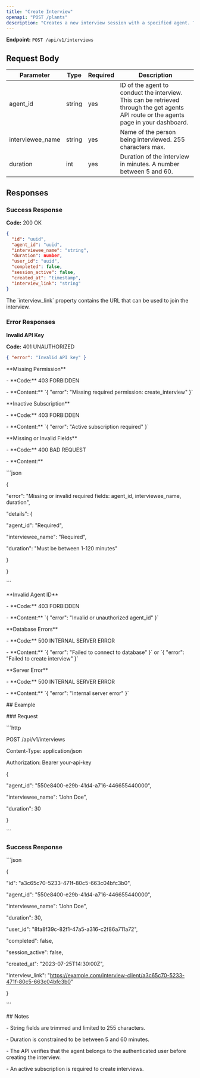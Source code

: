 ```yaml
---
title: "Create Interview"
openapi: "POST /plants"
description: "Creates a new interview session with a specified agent. This endpoint requires an active subscription and a valid API key with the `create_interview` permission."
---
```


**Endpoint:** `POST /api/v1/interviews`

## Request Body

| Parameter         | Type   | Required | Description                                                                                                                            |
| ----------------- | ------ | -------- | -------------------------------------------------------------------------------------------------------------------------------------- |
| agent\_id         | string | yes      | ID of the agent to conduct the interview. This can be retrieved through the get agents API route or the agents page in your dashboard. |
| interviewee\_name | string | yes      | Name of the person being interviewed. 255 characters max.                                                                              |
| duration          | int    | yes      | Duration of the interview in minutes. A number between 5 and 60.                                                                       |

## Responses

### Success Response

**Code:** 200 OK

```json
{
  "id": "uuid",
  "agent_id": "uuid",
  "interviewee_name": "string",
  "duration": number,
  "user_id": "uuid",
  "completed": false,
  "session_active": false,
  "created_at": "timestamp",
  "interview_link": "string"
}
```

The \`interview\_link\` property contains the URL that can be used to join the interview.

### Error Responses

**Invalid API Key**

**Code:** 401 UNAUTHORIZED

```json
{ "error": "Invalid API key" }
```

\*\*Missing Permission\*\*

\- \*\*Code:\*\* 403 FORBIDDEN

\- \*\*Content:\*\* \`\{ "error": "Missing required permission: create\_interview" }\`

\*\*Inactive Subscription\*\*

\- \*\*Code:\*\* 403 FORBIDDEN

\- \*\*Content:\*\* \`\{ "error": "Active subscription required" }\`

\*\*Missing or Invalid Fields\*\*

\- \*\*Code:\*\* 400 BAD REQUEST

\- \*\*Content:\*\*

\`\`\`json

\{

&#x20; "error": "Missing or invalid required fields: agent\_id, interviewee\_name, duration",

&#x20; "details": \{

&#x20;   "agent\_id": "Required",

&#x20;   "interviewee\_name": "Required",

&#x20;   "duration": "Must be between 1-120 minutes"

&#x20; }

}

\`\`\`

\*\*Invalid Agent ID\*\*

\- \*\*Code:\*\* 403 FORBIDDEN

\- \*\*Content:\*\* \`\{ "error": "Invalid or unauthorized agent\_id" }\`

\*\*Database Errors\*\*

\- \*\*Code:\*\* 500 INTERNAL SERVER ERROR

\- \*\*Content:\*\* \`\{ "error": "Failed to connect to database" }\` or \`\{ "error": "Failed to create interview" }\`

\*\*Server Error\*\*

\- \*\*Code:\*\* 500 INTERNAL SERVER ERROR

\- \*\*Content:\*\* \`\{ "error": "Internal server error" }\`

\## Example

\### Request

\`\`\`http

POST /api/v1/interviews

Content-Type: application/json

Authorization: Bearer your-api-key

\{

&#x20; "agent\_id": "550e8400-e29b-41d4-a716-446655440000",

&#x20; "interviewee\_name": "John Doe",

&#x20; "duration": 30

}

\`\`\`

### Success Response

\`\`\`json

\{

&#x20; "id": "a3c65c70-5233-471f-80c5-663c04bfc3b0",

&#x20; "agent\_id": "550e8400-e29b-41d4-a716-446655440000",

&#x20; "interviewee\_name": "John Doe",

&#x20; "duration": 30,

&#x20; "user\_id": "8fa8f39c-82f1-47a5-a316-c2f86a711a72",

&#x20; "completed": false,

&#x20; "session\_active": false,

&#x20; "created\_at": "2023-07-25T14:30:00Z",

&#x20; "interview\_link": "https://example.com/interview-client/a3c65c70-5233-471f-80c5-663c04bfc3b0"

}

\`\`\`

\## Notes

\- String fields are trimmed and limited to 255 characters.

\- Duration is constrained to be between 5 and 60 minutes.

\- The API verifies that the agent belongs to the authenticated user before creating the interview.

\- An active subscription is required to create interviews.&#x20;